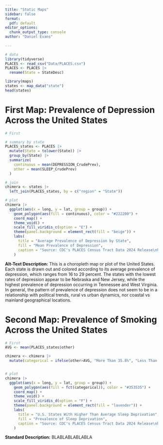 ```yaml
---
title: "Static Maps"
sidebar: false
format:
  pdf: default
editor_options: 
  chunk_output_type: console
author: "Daniel Evans"
  
---
```





```r
# data
library(tidyverse)
PLACES <- read_csv("Data/PLACES.csv")
PLACES <- PLACES |>
  rename(State = StateDesc)

library(maps)
states <- map_data("state")
head(states)
```


# First Map: Prevalence of Depression Across the United States


```r
# First

# summary by state
PLACES_states <- PLACES |>
  mutate(State = tolower(State)) |>
  group_by(State) |>
  summarize(
    continuous = mean(DEPRESSION_CrudePrev), 
    other = mean(SLEEP_CrudePrev)
  )

# join
chimera <- states |>
  left_join(PLACES_states, by = c("region" = "State"))

# plot
chimera |>
  ggplot(aes(x = long, y = lat, group = group)) +
    geom_polygon(aes(fill = continuous), color = "#222200") +
    coord_map() +  
    theme_void() +  
    scale_fill_viridis_c(option = "E") +
    theme(panel.background = element_rect(fill = "beige")) +
    labs(
      title = "Average Prevalence of Depression by State",
      fill = "Mean Prevalence of Depression",
      caption = "Source: CDC's PLACES Census Tract Data 2024 Release\nhttps://data.cdc.gov/500-Cities-Places/PLACES-Census-Tract-Data-GIS-Friendly-Format-2024-/yjkw-uj5s"
    )
```


**Alt-Text Description:**
This is a choropleth map or plot of the United States. Each state is drawn out and colored according to its average prevalence of depression, which ranges from 16 to 29 percent. The states with the lowest rates of depression appear to be Nebraska and New Jersey, while the highest prevalence of depression occurring in Tennessee and West Virginia. In general, the pattern of prevalence of depression does not seem to be in a relationship with political trends, rural vs urban dynamics, nor coastal vs mainland geographical locations. 





# Second Map: Prevalence of Smoking Across the United States


```r
# First
AVG <- mean(PLACES_states$other)

chimera <- chimera |>
  mutate(categorical = ifelse(other>AVG, "More Than 35.8%", "Less Than 35.8%"))


# plot
chimera |>
  ggplot(aes(x = long, y = lat, group = group)) +
    geom_polygon(aes(fill = fct(categorical)), color = "#353535") +
    coord_map() +  
    theme_void() +  
    scale_fill_viridis_d(option = "F") +
    theme(panel.background = element_rect(fill = "lavender")) +
    labs(
      title = "U.S. States With Higher Than Average Sleep Deprivation",
      fill = "Prevalence of Sleep Deprivation",
      caption = "Source: CDC's PLACES Census Tract Data 2024 Release\nhttps://data.cdc.gov/500-Cities-Places/PLACES-Census-Tract-Data-GIS-Friendly-Format-2024-/yjkw-uj5s"
    )
```


**Standard Description:**
BLABLABLABLABLA











